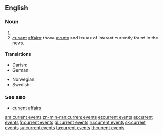 ==English==

===Noun===
{{infl|en|noun|head=[[current]] [[events]]|plural}}

# {{plural of|[[current event]]}}
# [[current]] [[affairs]]; those [[event]]s and issues of interest currently found in the news.

====Translations====
{{trans-top|news items}}
* Danish: {{t|da|aktuelle begivenheder}}
* German: {{t|de|aktuelle Veranstaltungen}}
{{trans-mid}}
* Norwegian: {{t|no|aktuelle begivenheter}}
* Swedish: {{t|sv|aktuella begivenheter}}
{{trans-bottom}}

===See also===
*[[current affairs]]

[[am:current events]]
[[zh-min-nan:current events]]
[[et:current events]]
[[el:current events]]
[[fr:current events]]
[[gl:current events]]
[[ru:current events]]
[[sk:current events]]
[[su:current events]]
[[ta:current events]]
[[tt:current events]]